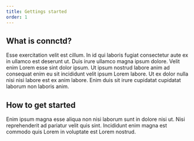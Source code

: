 ```yaml
---
title: Gettings started
order: 1
---
```


## What is connctd?

Esse exercitation velit est cillum. In id qui laboris fugiat consectetur aute ex in ullamco est deserunt ut. Duis irure ullamco magna ipsum dolore. Velit enim Lorem esse sint dolor ipsum. Ut ipsum nostrud labore anim ad consequat enim eu sit incididunt velit ipsum Lorem labore. Ut ex dolor nulla nisi nisi labore est ex anim labore. Enim duis sit irure cupidatat cupidatat laborum non laboris anim.

## How to get started

Enim ipsum magna esse aliqua non nisi laborum sunt in dolore nisi ut. Nisi reprehenderit ad pariatur velit quis sint. Incididunt enim magna est commodo quis Lorem in voluptate est Lorem nostrud.

